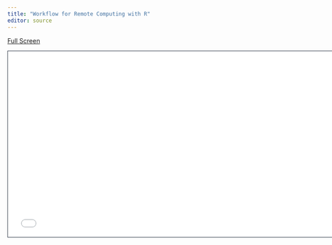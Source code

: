 ```yaml
---
title: "Workflow for Remote Computing with R"
editor: source
---
```


[Full Screen](slides.qmd)

```{=html}
<iframe class="slide-deck" src="slides.html" height="420" width="747" style="border: 1px solid #2e3846;"></iframe>
```
<!-- #### Outline -->

<!-- 1. About the Class: Intro -->

<!-- 2. About me -->

<!-- 3. Logistics: Working in groups -- Random # and move arount -->

<!-- 3. About you -->

<!-- 4.  -->

<!--     -->

<!--     -->

<!--     -->

<!--     -->

<!--     -->

<!--     -->

<!--     -->

<!-- #### Exercises -->
